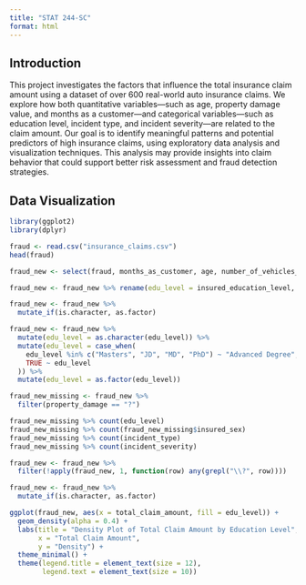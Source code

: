 ```yaml
---
title: "STAT 244-SC"
format: html
---
```


## Introduction

This project investigates the factors that influence the total insurance claim amount using a dataset of over 600 real-world auto insurance claims. We explore how both quantitative variables—such as age, property damage value, and months as a customer—and categorical variables—such as education level, incident type, and incident severity—are related to the claim amount. Our goal is to identify meaningful patterns and potential predictors of high insurance claims, using exploratory data analysis and visualization techniques. This analysis may provide insights into claim behavior that could support better risk assessment and fraud detection strategies.

## Data Visualization

```r
library(ggplot2)
library(dplyr)

fraud <- read.csv("insurance_claims.csv")
head(fraud)
```

```r
fraud_new <- select(fraud, months_as_customer, age, number_of_vehicles_involved, bodily_injuries, injury_claim, property_claim, insured_sex, property_damage, insured_education_level, incident_type, incident_severity, total_claim_amount, fraud_reported)

fraud_new <- fraud_new %>% rename(edu_level = insured_education_level, vehicles_involved = number_of_vehicles_involved)
```

```r
fraud_new <- fraud_new %>% 
  mutate_if(is.character, as.factor)
```

```r
fraud_new <- fraud_new %>%
  mutate(edu_level = as.character(edu_level)) %>%
  mutate(edu_level = case_when(
    edu_level %in% c("Masters", "JD", "MD", "PhD") ~ "Advanced Degree",
    TRUE ~ edu_level
  )) %>%
  mutate(edu_level = as.factor(edu_level))
```

```r
fraud_new_missing <- fraud_new %>% 
  filter(property_damage == "?")

fraud_new_missing %>% count(edu_level)
fraud_new_missing %>% count(fraud_new_missing$insured_sex)
fraud_new_missing %>% count(incident_type)
fraud_new_missing %>% count(incident_severity)
```

```r
fraud_new <- fraud_new %>%
  filter(!apply(fraud_new, 1, function(row) any(grepl("\\?", row))))
```

```r
fraud_new <- fraud_new %>% 
  mutate_if(is.character, as.factor)
```

```r
ggplot(fraud_new, aes(x = total_claim_amount, fill = edu_level)) + 
  geom_density(alpha = 0.4) + 
  labs(title = "Density Plot of Total Claim Amount by Education Level",
       x = "Total Claim Amount",
       y = "Density") + 
  theme_minimal() + 
  theme(legend.title = element_text(size = 12),
        legend.text = element_text(size = 10))
```
